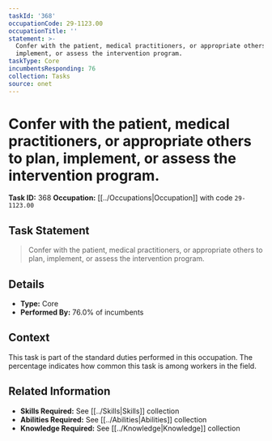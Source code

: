 ```yaml
---
taskId: '368'
occupationCode: 29-1123.00
occupationTitle: ''
statement: >-
  Confer with the patient, medical practitioners, or appropriate others to plan,
  implement, or assess the intervention program.
taskType: Core
incumbentsResponding: 76
collection: Tasks
source: onet
---
```

# Confer with the patient, medical practitioners, or appropriate others to plan, implement, or assess the intervention program.

**Task ID:** 368
**Occupation:** [[../Occupations|Occupation]] with code `29-1123.00`

## Task Statement

> Confer with the patient, medical practitioners, or appropriate others to plan, implement, or assess the intervention program.

## Details

- **Type:** Core
- **Performed By:** 76.0% of incumbents

## Context

This task is part of the standard duties performed in this occupation. The percentage indicates how common this task is among workers in the field.

## Related Information

- **Skills Required:** See [[../Skills|Skills]] collection
- **Abilities Required:** See [[../Abilities|Abilities]] collection
- **Knowledge Required:** See [[../Knowledge|Knowledge]] collection
